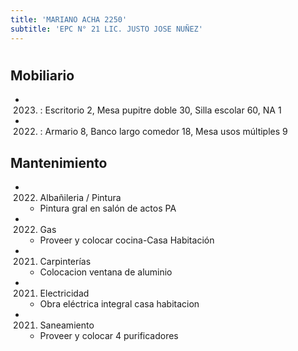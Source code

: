 ```yaml
---
title: 'MARIANO ACHA 2250'
subtitle: 'EPC N° 21 LIC. JUSTO JOSE NUÑEZ'
---
```


#


## Mobiliario

*  (2023) : Escritorio 2, Mesa pupitre doble 30, Silla escolar 60, NA 1 

*  (2022) : Armario 8, Banco largo comedor 18, Mesa usos múltiples 9 





## Mantenimiento

*  (2022) Albañileria / Pintura 
    + Pintura gral en salón de actos PA

*  (2022) Gas 
    + Proveer y colocar cocina-Casa Habitación

*  (2021) Carpinterías 
    + Colocacion ventana de aluminio

*  (2021) Electricidad 
    + Obra eléctrica integral  casa habitacion

*  (2021) Saneamiento 
    + Proveer y colocar 4 purificadores



